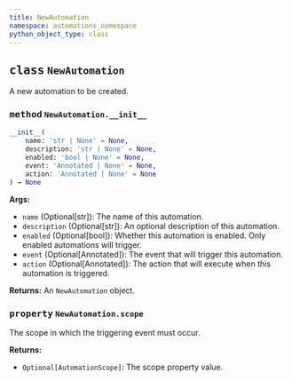 ```yaml
---
title: NewAutomation
namespace: automations_namespace
python_object_type: class
---
```


<Card title="View the source code" href="https://github.com/wandb/wandb/blob/main/wandb/automations/automations.py" icon="github"/>



## <kbd>class</kbd> `NewAutomation`
A new automation to be created.


### <kbd>method</kbd> `NewAutomation.__init__`

```python
__init__(
    name: 'str | None' = None,
    description: 'str | None' = None,
    enabled: 'bool | None' = None,
    event: 'Annotated | None' = None,
    action: 'Annotated | None' = None
) → None
```

**Args:**
 
 - `name` (Optional[str]): The name of this automation.
 - `description` (Optional[str]): An optional description of this automation.
 - `enabled` (Optional[bool]): Whether this automation is enabled.  Only enabled automations will trigger.
 - `event` (Optional[Annotated]): The event that will trigger this automation.
 - `action` (Optional[Annotated]): The action that will execute when this automation is triggered.

**Returns:**
 An `NewAutomation` object.

### <kbd>property</kbd> `NewAutomation.scope`

The scope in which the triggering event must occur.

**Returns:**
 - `Optional[AutomationScope]`: The scope property value.
